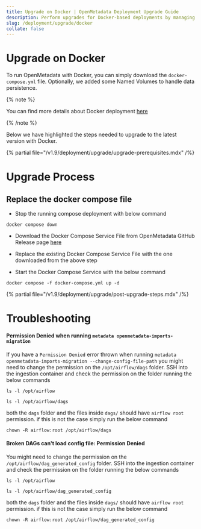 ```yaml
---
title: Upgrade on Docker | OpenMetadata Deployment Upgrade Guide
description: Perform upgrades for Docker-based deployments by managing image versions, environment variables, and service configurations.
slug: /deployment/upgrade/docker
collate: false
---
```


# Upgrade on Docker

To run OpenMetadata with Docker, you can simply download the `docker-compose.yml` file. Optionally, we added some
Named Volumes to handle data persistence.

{% note %}

You can find more details about Docker deployment [here](/deployment/docker)

{% /note %}

Below we have highlighted the steps needed to upgrade to the latest version with Docker.

{% partial file="/v1.9/deployment/upgrade/upgrade-prerequisites.mdx" /%}

# Upgrade Process

## Replace the docker compose file

- Stop the running compose deployment with below command 
```
docker compose down
```
- Download the Docker Compose Service File from OpenMetadata GitHub Release page [here](https://github.com/open-metadata/OpenMetadata/releases/latest)
- Replace the existing Docker Compose Service File with the one downloaded from the above step

- Start the Docker Compose Service with the below command
```
docker compose -f docker-compose.yml up -d
```

{% partial file="/v1.9/deployment/upgrade/post-upgrade-steps.mdx" /%}

# Troubleshooting

#### Permission Denied when running  ```metadata openmetadata-imports-migration```
If you have a `Permission Denied` error thrown when running ```metadata openmetadata-imports-migration --change-config-file-path``` you might need to change the permission on the `/opt/airflow/dags` folder. SSH into the ingestion container and check the permission on the folder running the below commands
```
ls -l /opt/airflow
```
```
ls -l /opt/airflow/dags
```
both the `dags` folder and the files inside `dags/` should have `airflow root` permission. if this is not the case simply run the below command
```
chown -R airflow:root /opt/airflow/dags
```

#### Broken DAGs can't load config file: Permission Denied
You might need to change the permission on the `/opt/airflow/dag_generated_config` folder. SSH into the ingestion container and check the permission on the folder running the below commands
```
ls -l /opt/airflow
```
```
ls -l /opt/airflow/dag_generated_config
```
both the `dags` folder and the files inside `dags/` should have `airflow root` permission. if this is not the case simply run the below command
```
chown -R airflow:root /opt/airflow/dag_generated_config
```
